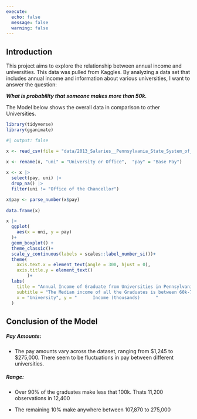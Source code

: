```yaml
---
execute: 
  echo: false
  message: false
  warning: false
---
```


## Introduction

This project aims to explore the relationship between annual income and universities. This data was pulled from Kaggles. By analyzing a data set that includes annual income and information about various universities, I want to answer the question: 

***What is probability that someone makes more than 50k.***

The Model below shows the overall data in comparison to other Universities.

```r
library(tidyverse)
library(gganimate)
```

```r
#| output: false

x <- read_csv(file = "data/2013_Salaries__Pennsylvania_State_System_of_Higher_Education.csv", col_names = TRUE, show_col_types = FALSE)  
  
x <- rename(x, "uni" = "University or Office",  "pay" = "Base Pay")

x <- x |> 
  select(pay, uni) |> 
  drop_na() |> 
  filter(uni != "Office of the Chancellor")

x$pay <- parse_number(x$pay)
  
data.frame(x)

```

```r
x |> 
  ggplot(
    aes(x = uni, y = pay)
  )+
  geom_boxplot() +
  theme_classic()+
  scale_y_continuous(labels = scales::label_number_si())+
  theme(
    axis.text.x = element_text(angle = 300, hjust = 0),
    axis.title.y = element_text()
        )+
  labs(
    title = "Annual Income of Graduate from Universities in Pennsylvania",
    subtitle = "The Median income of all the Graduates is between 60k-70k",
    x = "University", y = "      Income (thousands)      "
  )
```

## Conclusion of the Model

##### Pay Amounts: 

- The pay amounts vary across the dataset, ranging from $1,245 to $275,000. There seem to be fluctuations in pay between different universities.

##### Range: 

- Over 90% of the graduates make less that 100k. Thats 11,200 observations in 12,400

- The remaining 10% make anywhere between 107,870 to 275,000
    
